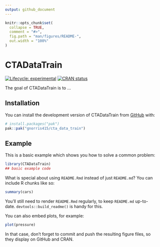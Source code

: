 ```yaml
---
output: github_document
---
```


<!-- README.md is generated from README.Rmd. Please edit that file -->

```r
knitr::opts_chunk$set(
  collapse = TRUE,
  comment = "#>",
  fig.path = "man/figures/README-",
  out.width = "100%"
)
```

# CTADataTrain

<!-- badges: start -->
[![Lifecycle: experimental](https://img.shields.io/badge/lifecycle-experimental-orange.svg)](https://lifecycle.r-lib.org/articles/stages.html#experimental)
[![CRAN status](https://www.r-pkg.org/badges/version/CTADataTrain)](https://CRAN.R-project.org/package=CTADataTrain)
<!-- badges: end -->

The goal of CTADataTrain is to ...

## Installation

You can install the development version of CTADataTrain from [GitHub](https://github.com/) with:

``` r
# install.packages("pak")
pak::pak("gnorris415/cta_data_train")
```

## Example

This is a basic example which shows you how to solve a common problem:

```r
library(CTADataTrain)
## basic example code
```

What is special about using `README.Rmd` instead of just `README.md`? You can include R chunks like so:

```r
summary(cars)
```

You'll still need to render `README.Rmd` regularly, to keep `README.md` up-to-date. `devtools::build_readme()` is handy for this.

You can also embed plots, for example:

```r
plot(pressure)
```

In that case, don't forget to commit and push the resulting figure files, so they display on GitHub and CRAN.
